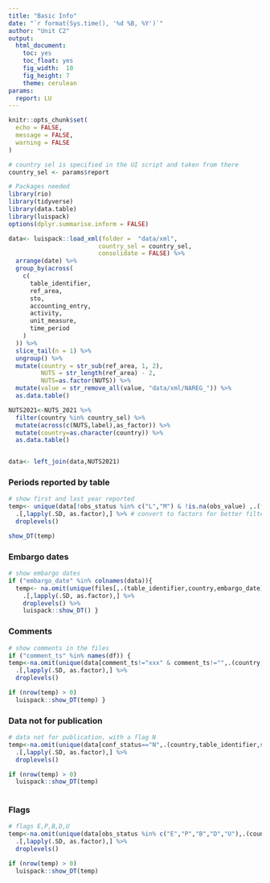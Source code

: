```yaml
---
title: "Basic Info"
date: "`r format(Sys.time(), '%d %B, %Y')`"
author: "Unit C2"
output:
  html_document: 
    toc: yes
    toc_float: yes
    fig_width:  10
    fig_height: 7
    theme: cerulean
params:
  report: LU
---
```


```r
knitr::opts_chunk$set(
  echo = FALSE,
  message = FALSE,
  warning = FALSE
)
```

```r
# country sel is specified in the UI script and taken from there
country_sel <- params$report
```

```r
# Packages needed
library(rio)
library(tidyverse)
library(data.table)
library(luispack)
options(dplyr.summarise.inform = FALSE)
```

```r
data<- luispack::load_xml(folder =  "data/xml",
                         country_sel = country_sel,
                         consolidate = FALSE) %>%
  arrange(date) %>%
  group_by(across(
    c(
      table_identifier,
      ref_area,
      sto,
      accounting_entry,
      activity,
      unit_measure,
      time_period
    )
  )) %>%
  slice_tail(n = 1) %>%
  ungroup() %>%
  mutate(country = str_sub(ref_area, 1, 2),
         NUTS = str_length(ref_area) - 2,
         NUTS=as.factor(NUTS)) %>%
  mutate(value = str_remove_all(value, "data/xml/NAREG_")) %>% 
  as.data.table()

NUTS2021<-NUTS_2021 %>% 
  filter(country %in% country_sel) %>% 
  mutate(across(c(NUTS,label),as_factor)) %>% 
  mutate(country=as.character(country)) %>% 
  as.data.table()


data<- left_join(data,NUTS2021)
```

### Periods reported by table

```r
# show first and last year reported
temp<- unique(data[!obs_status %in% c("L","M") & !is.na(obs_value) ,.(first = min(time_period), last = max(time_period)),by =.(table_identifier,country,sto,accounting_entry,unit_measure)])%>% 
  .[,lapply(.SD, as.factor),] %>% # convert to factors for better filtering
  droplevels()

show_DT(temp)
```

### Embargo dates

```r
# show embargo dates
if ("embargo_date" %in% colnames(data)){
  temp<- na.omit(unique(files[,.(table_identifier,country,embargo_date)])) %>% 
    .[,lapply(.SD, as.factor),] %>% 
    droplevels() %>% 
    luispack::show_DT() }

```

### Comments

```r
# show comments in the files
if ("comment_ts" %in% names(df)) {
temp<-na.omit(unique(data[comment_ts!="xxx" & comment_ts!="",.(country,table_identifier,comment_ts)])) %>%   
  .[,lapply(.SD, as.factor),] %>% 
  droplevels()

if (nrow(temp) > 0)
  luispack::show_DT(temp) }
```

### Data not for publication

```r
# data not for publication, with a flag N
temp<-na.omit(unique(data[conf_status=="N",.(country,table_identifier,sto,activity,unit_measure,conf_status)]))%>% 
  .[,lapply(.SD, as.factor),] %>% 
  droplevels()

if (nrow(temp) > 0)
  luispack::show_DT(temp) 
 
```

### Flags

```r
# flags E,P,B,D,U
temp<-na.omit(unique(data[obs_status %in% c("E","P","B","D","U"),.(country,table_identifier,sto,unit_measure,obs_status,time_period)])) %>% 
  .[,lapply(.SD, as.factor),] %>% 
  droplevels()  

if (nrow(temp) > 0)
  luispack::show_DT(temp) 
```
